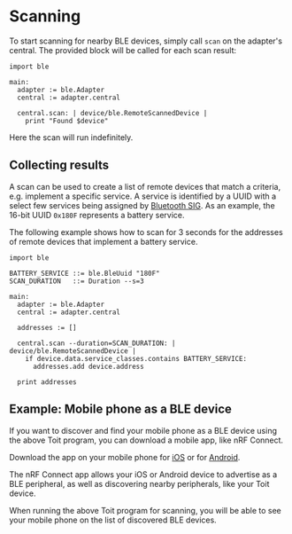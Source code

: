 # Scanning

To start scanning for nearby BLE devices, simply call `scan` on the adapter's
central. The provided block will be called for each scan result:

```toit
import ble

main:
  adapter := ble.Adapter
  central := adapter.central

  central.scan: | device/ble.RemoteScannedDevice |
    print "Found $device"
```

Here the scan will run indefinitely.

## Collecting results

A scan can be used to create a list of remote devices that match a criteria, e.g. implement a specific service. A service is identified by a UUID with a select few services
being assigned by [Bluetooth SIG](https://www.bluetooth.com/specifications/assigned-numbers/). As an example, the 16-bit UUID `0x180F` represents a battery service.

The following example shows how to scan for 3 seconds for the addresses of remote devices that implement a battery service.

```toit
import ble

BATTERY_SERVICE ::= ble.BleUuid "180F"
SCAN_DURATION   ::= Duration --s=3

main:
  adapter := ble.Adapter
  central := adapter.central

  addresses := []

  central.scan --duration=SCAN_DURATION: | device/ble.RemoteScannedDevice |
    if device.data.service_classes.contains BATTERY_SERVICE:
      addresses.add device.address

  print addresses
```

## Example: Mobile phone as a BLE device

If you want to discover and find your mobile phone as a BLE device using the above Toit program, you can
download a mobile app, like nRF Connect.

Download the app on your mobile phone for [iOS](https://apps.apple.com/us/app/nrf-connect-for-mobile/id1054362403) or for
[Android](https://play.google.com/store/apps/details?id=no.nordicsemi.android.mcp&hl=en).

The nRF Connect app allows your iOS or Android device to advertise as a BLE peripheral,
as well as discovering nearby peripherals, like your Toit device.

When running the above Toit program for scanning, you will be able to see your mobile phone on the list of discovered BLE devices.
